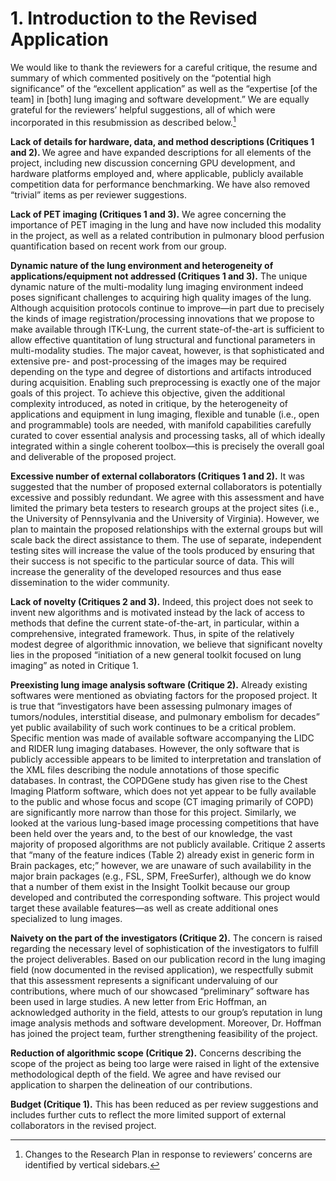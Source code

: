 
# 1. Introduction to the Revised Application

We would like to thank the reviewers for a careful critique, the resume and summary of
which commented positively on the "potential high significance" of the
"excellent application" as well as the “expertise [of the team] in [both] lung imaging
and software development."  We are equally grateful for the reviewers’ helpful suggestions,
all of which were incorporated in this resubmission as described below.[^1]

[^1]:  Changes to the Research Plan in response to reviewers’ concerns are identified by
vertical sidebars.


__Lack of details for hardware, data, and method descriptions (Critiques 1 and 2). __
We agree and have expanded descriptions for all elements of the project, including new
discussion concerning GPU development, and hardware platforms employed and, where applicable,
publicly available competition data for performance benchmarking.  We have also removed
"trivial" items as per reviewer suggestions.


__Lack of PET imaging (Critiques 1 and 3).__
We agree concerning the importance of PET
imaging in the lung and have now included this modality in the project, as well as a
related contribution in pulmonary blood perfusion quantification based on recent work
from our group.

__Dynamic nature of the lung environment and heterogeneity of applications/equipment
not addressed (Critiques 1 and 3).__
The unique dynamic nature of the multi-modality lung imaging environment
indeed poses significant challenges to acquiring high quality images of
the lung. Although acquisition protocols continue to improve---in part due
to precisely the kinds of image registration/processing innovations that
we propose to make available through ITK-Lung, the current
state-of-the-art is sufficient to allow effective quantitation of lung
structural and functional parameters in multi-modality studies. The
major caveat, however, is that sophisticated and extensive pre- and
post-processing of the images may be required depending on the type and
degree of distortions and artifacts introduced during acquisition.
Enabling such preprocessing is exactly one of the
major goals of this project. To achieve this objective, given the
additional complexity introduced, as noted in critique, by the
heterogeneity of applications and equipment in lung imaging, flexible
and tunable (i.e., open and programmable) tools are needed, with manifold
capabilities carefully curated to cover essential analysis and
processing tasks, all of which ideally integrated within a single
coherent toolbox---this is precisely the overall goal and deliverable of
the proposed project.

__Excessive number of external collaborators (Critiques 1 and 2).__
It was suggested that the number of proposed external collaborators is potentially excessive
and possibly redundant. We agree with this assessment and have limited the primary beta
testers to research groups at the project sites (i.e., the University of Pennsylvania and
the University of Virginia).  However, we plan to maintain the proposed relationships
with the external groups but will scale back the direct assistance to them. The use of separate, independent testing sites
will increase the value of the tools produced by ensuring that their success is not specific
to the particular source of data.  This will increase the generality of the developed resources
and thus ease dissemination to the wider community.

__Lack of novelty (Critiques 2 and 3).__  Indeed, this project does not seek to invent new
algorithms and is motivated instead by the lack of access to methods that define the
current state-of-the-art, in particular, within a comprehensive, integrated framework.
Thus, in spite of the relatively modest degree of algorithmic innovation, we believe that
significant novelty lies in the proposed "initiation of a new general toolkit focused on
lung imaging" as noted in Critique 1.

__Preexisting lung image analysis software (Critique 2).__
Already existing softwares were
mentioned as obviating factors for the proposed project. It is true that "investigators
have been assessing pulmonary images of tumors/nodules, interstitial disease, and pulmonary
embolism for decades" yet public availability of such work continues to be a critical
problem.  Specific mention was made of available software accompanying the LIDC and RIDER
lung imaging databases. However, the only software that is publicly accessible appears to
be limited to interpretation and translation of the XML files describing the nodule annotations
of those specific databases.  In contrast, the COPDGene study has given rise to the
Chest Imaging Platform software, which does not yet appear to be fully available to the
public and whose focus and scope (CT imaging primarily of COPD) are significantly more
narrow than those for this project.
Similarly, we looked at the various lung-based image processing competitions that have been
held over the years and, to the best
of our knowledge, the vast majority of proposed algorithms are not publicly available.
Critique 2 asserts that "many of the feature indices (Table 2) already exist in generic
form in Brain packages, etc;" however, we are unaware of such availability in the major
brain packages (e.g., FSL, SPM, FreeSurfer), although we do know that a number of them exist
in the Insight Toolkit because our group developed and contributed the corresponding software.
This project would target these available features---as well as create additional ones specialized
to lung images.

__Naivety on the part of the investigators (Critique 2).__
The concern is raised regarding the necessary level of sophistication of the investigators
to fulfill the project deliverables. Based on our publication record in the lung imaging field (now
documented in the revised application), we respectfully submit that this assessment represents
a significant undervaluing of our contributions, where much of our showcased
"preliminary" software has been used in large studies. A new letter from Eric Hoffman,
an acknowledged authority in the field, attests to our group’s
reputation in lung image analysis methods and software development.  Moreover, Dr. Hoffman
has joined the project team, further strengthening feasibility of the project.

__Reduction of algorithmic scope (Critique 2).__
Concerns describing the scope of the project as being too large were raised in light of the
extensive methodological depth of the field. We agree and have revised our application to
sharpen the delineation of our contributions.

__Budget (Critique 1).__
This has been reduced as per review suggestions and includes further cuts to reflect the
more limited support of external collaborators in the revised project.





